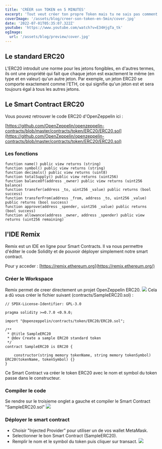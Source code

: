 ```yaml
---
title: 'CRÉER son TOKEN en 5 MINUTES'
excerpt: 'Tout veut créer ton propre Token mais tu ne sais pas comment ? Avec des standards qui ont emmergé comme ERC20, créer son propre Token sur la Blockchain est devenu très simple et nous allons voir comment. Meme plus besoin d etre développeur si tu suis le bon tutoriel :)'
coverImage: '/assets/blog/creer-son-token-en-5min/cover.jpg'
date: '2022-07-01T05:35:07.322Z'
youtube: 'https://www.youtube.com/watch?v=E34HjgTa_tk'
ogImage:
  url: '/assets/blog/preview/cover.jpg'
---
```

## Le standard ERC20
L'ERC20 introduit une norme pour les jetons fongibles, en d'autres termes, ils ont une propriété qui fait que chaque jeton est exactement le même (en type et en valeur) qu'un autre jeton. Par exemple, un jeton ERC20 se comporte exactement comme l'ETH, ce qui signifie qu'un jeton est et sera toujours égal à tous les autres jetons.

## Le Smart Contract ERC20

Vous pouvez retrouver le code ERC20 d'OpenZeppelin ici :

[https://github.com/OpenZeppelin/openzeppelin-contracts/blob/master/contracts/token/ERC20/ERC20.sol](https://github.com/OpenZeppelin/openzeppelin-contracts/blob/master/contracts/token/ERC20/ERC20.sol)

### Les fonctions
```
function name() public view returns (string)
function symbol() public view returns (string)
function decimals() public view returns (uint8)
function totalSupply() public view returns (uint256)
function balanceOf(address _owner) public view returns (uint256 balance)
function transfer(address _to, uint256 _value) public returns (bool success)
function transferFrom(address _from, address _to, uint256 _value) public returns (bool success)
function approve(address _spender, uint256 _value) public returns (bool success)
function allowance(address _owner, address _spender) public view returns (uint256 remaining)
```

## l'IDE Remix

Remix est un IDE en ligne pour Smart Contracts. Il va nous permettre d'éditer le code Solidity et de pouvoir déployer simplement notre smart contract.

Pour y acceder : [https://remix.ethereum.org](https://remix.ethereum.org/)

### Créer le Workspace

Remix permet de creer directement un projet OpenZeppelin ERC20.
![](../assets/blog/creer-son-token-en-5min/remix.png)
Cela a dû vous créer le fichier suivant (contracts/SampleERC20.sol) :
```
// SPDX-License-Identifier: GPL-3.0

pragma solidity >=0.7.0 <0.9.0;

import "@openzeppelin/contracts/token/ERC20/ERC20.sol";

/**
 * @title SampleERC20
 * @dev Create a sample ERC20 standard token
 */
contract SampleERC20 is ERC20 {

    constructor(string memory tokenName, string memory tokenSymbol) ERC20(tokenName, tokenSymbol) {}
}
```
Ce Smart Contract va créer le token ERC20 avec le nom et symbol du token passe dans le constructeur.

### Compiler le code
Se rendre sur le troisieme onglet a gauche et compiler le Smart Contract "SampleERC20.sol"
![](../assets/blog/creer-son-token-en-5min/compile.png)

### Déployer le smart contract
- Choisir "Injected Provider" pour utiliser un de vos wallet MetaMask.
- Selectionner le bon Smart Contract (SampleERC20).
- Remplir le nom et le symbol du token puis cliquer sur transact.
![](../assets/blog/creer-son-token-en-5min/deploy.png)